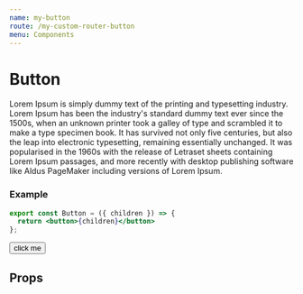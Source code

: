 ```yaml
---
name: my-button
route: /my-custom-router-button
menu: Components
---
```


# Button

Lorem Ipsum is simply dummy text of the printing and typesetting industry. Lorem Ipsum has been the industry's
standard dummy text ever since the 1500s, when an unknown printer took a galley of type and scrambled it to make a
type specimen book. It has survived not only five centuries, but also the leap into electronic typesetting, remaining
essentially unchanged. It was popularised in the 1960s with the release of Letraset sheets containing Lorem Ipsum
passages, and more recently with desktop publishing software like Aldus PageMaker including versions of Lorem Ipsum.

### Example

```jsx
export const Button = ({ children }) => {
  return <button>{children}</button>
};
```

<Playground>
  <Button>click me</Button>
</Playground>

## Props
<Props of={Button} />
